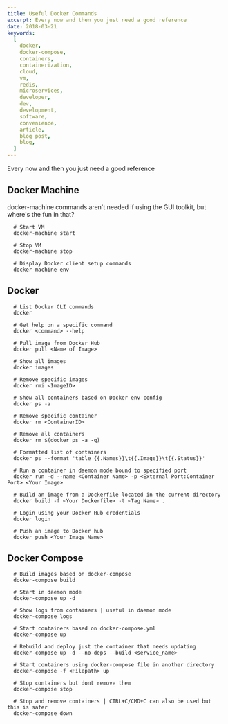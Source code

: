 ```yaml
---
title: Useful Docker Commands
excerpt: Every now and then you just need a good reference
date: 2018-03-21
keywords:
  [
    docker,
    docker-compose,
    containers,
    containerization,
    cloud,
    vm,
    redis,
    microservices,
    developer,
    dev,
    development,
    software,
    convenience,
    article,
    blog post,
    blog,
  ]
---
```


Every now and then you just need a good reference

## Docker Machine

docker-machine commands aren't needed if using the GUI toolkit, but where's the
fun in that?

```shell
  # Start VM
  docker-machine start

  # Stop VM
  docker-machine stop

  # Display Docker client setup commands
  docker-machine env
```

## Docker

```shell
  # List Docker CLI commands
  docker

  # Get help on a specific command
  docker <command> --help

  # Pull image from Docker Hub
  docker pull <Name of Image>

  # Show all images
  docker images

  # Remove specific images
  docker rmi <ImageID>

  # Show all containers based on Docker env config
  docker ps -a

  # Remove specific container
  docker rm <ContainerID>

  # Remove all containers
  docker rm $(docker ps -a -q)

  # Formatted list of containers
  docker ps --format 'table {{.Names}}\t{{.Image}}\t{{.Status}}'

  # Run a container in daemon mode bound to specified port
  docker run -d --name <Container Name> -p <External Port:Container Port> <Your Image>

  # Build an image from a Dockerfile located in the current directory
  docker build -f <Your Dockerfile> -t <Tag Name> .

  # Login using your Docker Hub credentials
  docker login

  # Push an image to Docker hub
  docker push <Your Image Name>
```

## Docker Compose

```shell
  # Build images based on docker-compose
  docker-compose build

  # Start in daemon mode
  docker-compose up -d

  # Show logs from containers | useful in daemon mode
  docker-compose logs

  # Start containers based on docker-compose.yml
  docker-compose up

  # Rebuild and deploy just the container that needs updating
  docker-compose up -d --no-deps --build <service_name>

  # Start containers using docker-compose file in another directory
  docker-compose -f <Filepath> up

  # Stop containers but dont remove them
  docker-compose stop

  # Stop and remove containers | CTRL+C/CMD+C can also be used but this is safer
  docker-compose down
```
